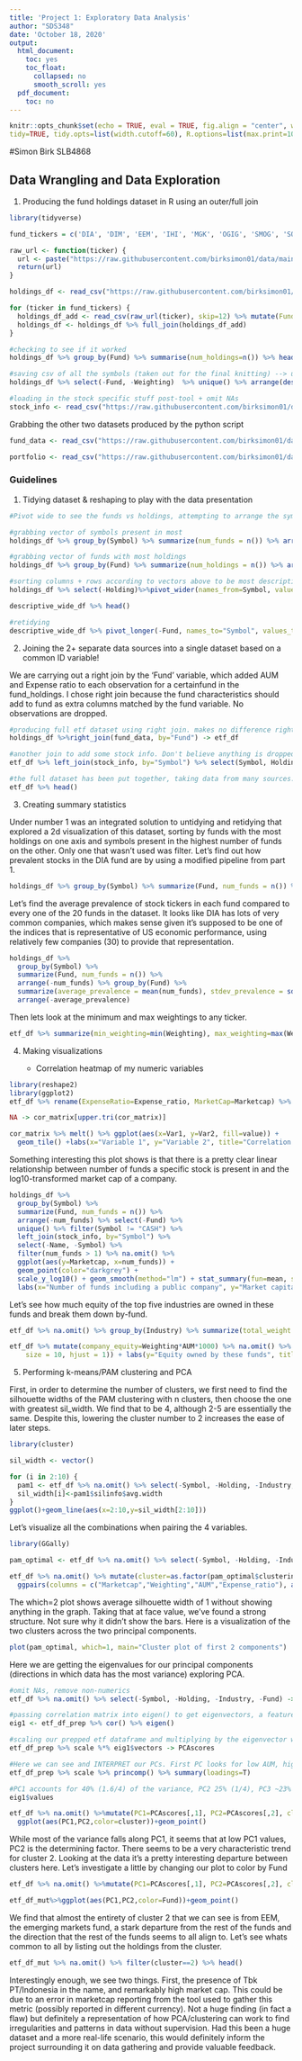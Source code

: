 ```yaml
---
title: 'Project 1: Exploratory Data Analysis'
author: "SDS348"
date: 'October 18, 2020'
output:
  html_document:
    toc: yes
    toc_float:
      collapsed: no
      smooth_scroll: yes
  pdf_document:
    toc: no
---
```


```r
knitr::opts_chunk$set(echo = TRUE, eval = TRUE, fig.align = "center", warning = F, message = F,
tidy=TRUE, tidy.opts=list(width.cutoff=60), R.options=list(max.print=100))
```

#Simon Birk SLB4868

## Data Wrangling and Data Exploration

1. Producing the fund holdings dataset in R using an outer/full join
```R
library(tidyverse)

fund_tickers = c('DIA', 'DIM', 'EEM', 'IHI', 'MGK', 'OGIG', 'SMOG', 'SOXX', 'SPY', 'USMV', 'VIG', 'VOO', 'VOX', 'VTI', 'VTV', 'VUG', 'VYM', 'WCLD', 'XLK')

raw_url <- function(ticker) {
  url <- paste("https://raw.githubusercontent.com/birksimon01/data/main/", ticker, "-holdings.csv", sep="")
  return(url)
}

holdings_df <- read_csv("https://raw.githubusercontent.com/birksimon01/data/main/DGRW-holdings.csv", skip=12) %>% mutate(Fund="DGRW")

for (ticker in fund_tickers) {
  holdings_df_add <- read_csv(raw_url(ticker), skip=12) %>% mutate(Fund=ticker)
  holdings_df <- holdings_df %>% full_join(holdings_df_add)
}

#checking to see if it worked
holdings_df %>% group_by(Fund) %>% summarise(num_holdings=n()) %>% head()

#saving csv of all the symbols (taken out for the final knitting) --> using tool to grab more stuff specific to the stock
holdings_df %>% select(-Fund, -Weighting)  %>% unique() %>% arrange(desc(Symbol))

#loading in the stock specific stuff post-tool + omit NAs
stock_info <- read_csv("https://raw.githubusercontent.com/birksimon01/data/main/stocks.csv") %>% na.omit()
```

Grabbing the other two datasets produced by the python script
```R
fund_data <- read_csv("https://raw.githubusercontent.com/birksimon01/data/main/fund_data.csv") %>% select(-X1)

portfolio <- read_csv("https://raw.githubusercontent.com/birksimon01/data/main/holdings.csv") %>% select(-X1)
```

### Guidelines

1. Tidying dataset & reshaping to play with the data presentation 
```R
#Pivot wide to see the funds vs holdings, attempting to arrange the symbols according to overall fund presence.

#grabbing vector of symbols present in most 
holdings_df %>% group_by(Symbol) %>% summarize(num_funds = n()) %>% arrange(-num_funds) %>% pull(Symbol) -> symbol_vector

#grabbing vector of funds with most holdings
holdings_df %>% group_by(Fund) %>% summarize(num_holdings = n()) %>% arrange(-num_holdings) %>% pull(Fund) -> fund_vector

#sorting columns + rows according to vectors above to be most descriptive
holdings_df %>% select(-Holding)%>%pivot_wider(names_from=Symbol, values_from=Weighting) %>% select(c(Fund, symbol_vector)) %>% arrange(match(Fund, fund_vector)) -> descriptive_wide_df

descriptive_wide_df %>% head()

#retidying
descriptive_wide_df %>% pivot_longer(-Fund, names_to="Symbol", values_to="Weight") %>% mutate(Weight=substring(Weight, 1, nchar(Weight)-1)) %>% mutate(Weight=as.numeric(Weight)) %>% glimpse()
```

2. Joining the 2+ separate data sources into a single dataset based on a common ID variable!

We are carrying out a right join by the 'Fund' variable, which added AUM and Expense ratio to each observation for a certainfund in the fund_holdings. I chose right join because the fund characteristics should add to fund as extra columns matched by the fund variable. No observations are dropped.
```R
#producing full etf dataset using right join. makes no difference right vs. left in this case.
holdings_df %>%right_join(fund_data, by="Fund") -> etf_df 

#another join to add some stock info. Don't believe anything is dropped in this one either. Some of the stocks don't have data though.
etf_df %>% left_join(stock_info, by="Symbol") %>% select(Symbol, Holding, Industry, Marketcap, Weighting, Fund, AUM, Expense_ratio) %>% mutate(Weighting=as.numeric(substring(Weighting, 1, nchar(Weighting)-1))/100)-> etf_df

#the full dataset has been put together, taking data from many sources.
etf_df %>% head()
```

3. Creating summary statistics

Under number 1 was an integrated solution to untidying and retidying that explored a 2d visualization of this dataset, sorting by funds with the most holdings on one axis and symbols present in the highest number of funds on the other. Only one that wasn't used was filter. Let's find out how prevalent stocks in the DIA fund are by using a modified pipeline from part 1.

```R
holdings_df %>% group_by(Symbol) %>% summarize(Fund, num_funds = n()) %>% arrange(-num_funds) %>% filter(Fund=="DIA") %>% head()
```

Let's find the average prevalence of stock tickers in each fund compared to every one of the 20 funds in the dataset. It looks like DIA has lots of very common companies, which makes sense given it's supposed to be one of the indices that is representative of US economic performance, using relatively few companies (30) to provide that representation.
    
```R
holdings_df %>% 
  group_by(Symbol) %>% 
  summarize(Fund, num_funds = n()) %>% 
  arrange(-num_funds) %>% group_by(Fund) %>% 
  summarize(average_prevalence = mean(num_funds), stdev_prevalence = sd(num_funds), num_holdings = n()) %>%
  arrange(-average_prevalence)
```

Then lets look at the minimum and max weightings to any ticker.
```R
etf_df %>% summarize(min_weighting=min(Weighting), max_weighting=max(Weighting))
```
 
4. Making visualizations 

    -  Correlation heatmap of my numeric variables
    
```R
library(reshape2)
library(ggplot2)
etf_df %>% rename(ExpenseRatio=Expense_ratio, MarketCap=Marketcap) %>% na.omit() %>% select(MarketCap, Weighting, AUM, ExpenseRatio) %>% cor() -> cor_matrix

NA -> cor_matrix[upper.tri(cor_matrix)]

cor_matrix %>% melt() %>% ggplot(aes(x=Var1, y=Var2, fill=value)) + 
  geom_tile() +labs(x="Variable 1", y="Variable 2", title="Correlation Matrix for Numeric Variables") + theme_classic() + scale_color_gradient2(low='red', high='purple', guide= "colorbar", aesthetics = "fill", midpoint=0)
```

Something interesting this plot shows is that there is a pretty clear linear relationship between number of funds a specific stock is present in and the log10-transformed market cap of a company.
```R
holdings_df %>% 
  group_by(Symbol) %>% 
  summarize(Fund, num_funds = n()) %>%
  arrange(-num_funds) %>% select(-Fund) %>% 
  unique() %>% filter(Symbol != "CASH") %>% 
  left_join(stock_info, by="Symbol") %>% 
  select(-Name, -Symbol) %>% 
  filter(num_funds > 1) %>% na.omit() %>% 
  ggplot(aes(y=Marketcap, x=num_funds)) + 
  geom_point(color="darkgrey") + 
  scale_y_log10() + geom_smooth(method="lm") + stat_summary(fun=mean, size=5, shape=0, geom="point") +
  labs(x="Number of funds including a public company", y="Market capitalization", title="Relationship between ETF inclusion and market capitalization")
```

Let's see how much equity of the top five industries are owned in these funds and break them down by-fund.

```R
etf_df %>% na.omit() %>% group_by(Industry) %>% summarize(total_weight = sum(Weighting)) %>% arrange(-total_weight) %>% slice(1:5) %>% pull(Industry) -> top_industries

etf_df %>% mutate(company_equity=Weighting*AUM*1000) %>% na.omit() %>% subset(Industry %in% top_industries) %>% ggplot(aes(x=Industry, y=company_equity, fill=Fund)) + geom_bar(stat="identity") + theme(axis.text.x = element_text(angle = 45, vjust = 1, 
    size = 10, hjust = 1)) + labs(y="Equity owned by these funds", title="Equity owned by fund in each of the five top sectors")
```

5. Performing k-means/PAM clustering and PCA

First, in order to determine the number of clusters, we first need to find the silhouette widths of the PAM clustering with n clusters, then choose the one with greatest sil_width. We find that to be 4, although 2-5 are essentially the same. Despite this, lowering the cluster number to 2 increases the ease of later steps. 
```R
library(cluster)

sil_width <- vector()

for (i in 2:10) {
  pam1 <- etf_df %>% na.omit() %>% select(-Symbol, -Holding, -Industry, -Fund) %>% pam(i)
  sil_width[i]<-pam1$silinfo$avg.width
}
ggplot()+geom_line(aes(x=2:10,y=sil_width[2:10]))
```   

Let's visualize all the combinations when pairing the 4 variables.
```R
library(GGally)

pam_optimal <- etf_df %>% na.omit() %>% select(-Symbol, -Holding, -Industry, -Fund) %>% pam(2)

etf_df %>% na.omit() %>% mutate(cluster=as.factor(pam_optimal$clustering)) %>% 
  ggpairs(columns = c("Marketcap","Weighting","AUM","Expense_ratio"), aes(color=cluster))


```
The which=2 plot shows average silhouette width of 1 without showing anything in the graph. Taking that at face value, we've found a strong structure. Not sure why it didn't show the bars. Here is a visualization of the two clusters across the two principal components.
```R
plot(pam_optimal, which=1, main="Cluster plot of first 2 components")
```

Here we are getting the eigenvalues for our principal components (directions in which data has the most variance) exploring PCA.
```R
#omit NAs, remove non-numerics
etf_df %>% na.omit() %>% select(-Symbol, -Holding, -Industry, -Fund) -> etf_df_prep

#passing correlation matrix into eigen() to get eigenvectors, a feature of that matrix. Eigenvectors point in the direction of the most vector. i.e. your first principal component direction. And second, and third, etc. Our eigenvalues will tell us how much variance exists in each direction.
eig1 <- etf_df_prep %>% cor() %>% eigen()

#scaling our prepped etf dataframe and multiplying by the eigenvector with matrix math to change the coordinate system to match the principal components.
etf_df_prep %>% scale %*% eig1$vectors -> PCAscores

#Here we can see and INTERPRET our PCs. First PC looks for low AUM, high expense ratio, and high weightings(but less so than expense_ratio) what this seems to be singling out is niche ETFs included. Component two looks for high market cap and low weighting, a marker of industry-centered ETFs.
etf_df_prep %>% scale %>% princomp() %>% summary(loadings=T)

#PC1 accounts for 40% (1.6/4) of the variance, PC2 25% (1/4), PC3 ~23% (0.91/4), PC4 ~12% (0.47/4)
eig1$values

etf_df %>% na.omit() %>%mutate(PC1=PCAscores[,1], PC2=PCAscores[,2], cluster=as.factor(pam_optimal$clustering))%>%
  ggplot(aes(PC1,PC2,color=cluster))+geom_point()
```
While most of the variance falls along PC1, it seems that at low PC1 values, PC2 is the determining factor. There seems to be a very characteristic trend for cluster 2. Looking at the data it's a pretty interesting departure between clusters here. Let's investigate a little by changing our plot to color by Fund
```R
etf_df %>% na.omit() %>%mutate(PC1=PCAscores[,1], PC2=PCAscores[,2], cluster=as.factor(pam_optimal$clustering)) -> etf_df_mut

etf_df_mut%>%ggplot(aes(PC1,PC2,color=Fund))+geom_point()
```
We find that almost the entirety of cluster 2 that we can see is from EEM, the emerging markets fund, a stark departure from the rest of the funds and the direction that the rest of the funds seems to all align to. Let's see whats common to all by listing out the holdings from the cluster.

```R
etf_df_mut %>% na.omit() %>% filter(cluster==2) %>% head()
```
Interestingly enough, we see two things. First, the presence of Tbk PT/Indonesia in the name, and remarkably high market cap. This could be due to an error in marketcap reporting from the tool used to gather this metric (possibly reported in different currency). Not a huge finding (in fact a flaw) but definitely a representation of how PCA/clustering can work to find irregularities and patterns in data without supervision. Had this been a huge dataset and a more real-life scenario, this would definitely inform the project surrounding it on data gathering and provide valuable feedback.

<div class="tocify-extend-page" data-unique="tocify-extend-page" style="height: 0;"></div>
